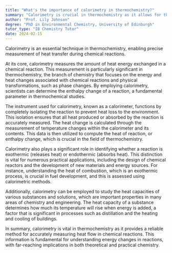 ```yaml
---
title: "What's the importance of calorimetry in thermochemistry?"
summary: "Calorimetry is crucial in thermochemistry as it allows for the precise measurement of heat flow in chemical reactions."
author: "Prof. Lily Johnson"
degree: "PhD in Environmental Chemistry, University of Edinburgh"
tutor_type: "IB Chemistry Tutor"
date: 2024-02-15
---
```


Calorimetry is an essential technique in thermochemistry, enabling precise measurement of heat transfer during chemical reactions.

At its core, calorimetry measures the amount of heat energy exchanged in a chemical reaction. This measurement is particularly significant in thermochemistry, the branch of chemistry that focuses on the energy and heat changes associated with chemical reactions and physical transformations, such as phase changes. By employing calorimetry, scientists can determine the enthalpy change of a reaction, a fundamental parameter in thermochemical studies.

The instrument used for calorimetry, known as a calorimeter, functions by completely isolating the reaction to prevent heat loss to the environment. This isolation ensures that all heat produced or absorbed by the reaction is accurately measured. The heat change is calculated through the measurement of temperature changes within the calorimeter and its contents. This data is then utilized to compute the heat of reaction, or enthalpy change, which is crucial in the field of thermochemistry.

Calorimetry also plays a significant role in identifying whether a reaction is exothermic (releases heat) or endothermic (absorbs heat). This distinction is vital for numerous practical applications, including the design of chemical reactors and the development of new materials and energy sources. For instance, understanding the heat of combustion, which is an exothermic process, is crucial in fuel development, and this is assessed using calorimetric methods.

Additionally, calorimetry can be employed to study the heat capacities of various substances and solutions, which are important properties in many areas of chemistry and engineering. The heat capacity of a substance determines how much its temperature will rise when energy is added, a factor that is significant in processes such as distillation and the heating and cooling of buildings.

In summary, calorimetry is vital in thermochemistry as it provides a reliable method for accurately measuring heat flow in chemical reactions. This information is fundamental for understanding energy changes in reactions, with far-reaching implications in both theoretical and practical chemistry.
    